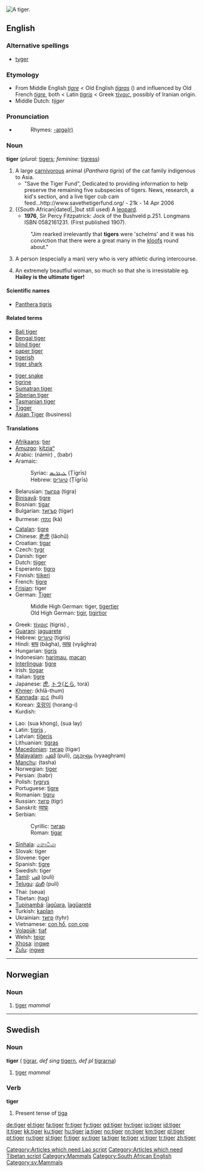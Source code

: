 {{see|Tiger}}
[[Image:Panthera tigris tigris.jpg|thumb|A tiger.]]
{{wikipedia}}
==English==

===Alternative spellings===
*[[tyger]] {{italbrac|dated}}

===Etymology===
* From Middle English ''[[tigre]]'' < Old English ''[[tigras|tīgras]]'' ({{p}}) and influenced by Old French ''[[tigre]]'', both < Latin ''[[tigris]]'' < Greek [[τίγρις]], possibly of Iranian origin.
* Middle Dutch: ''tijger''

===Pronunciation===
*{{audio|en-us-tiger.ogg|Audio (US)}}
*:Rhymes: [[Rhymes:English:-aɪɡə(r)|-aɪɡə(r)]]

===Noun===
'''tiger''' (''plural:'' [[tigers]]; ''feminine:'' [[tigress]])

# A large [[carnivorous]] animal (''Panthera tigris'') of the cat family indigenous to Asia.
#* "Save the Tiger Fund", Dedicated to providing information to help preserve the remaining five subspecies of tigers.  News, research, a kid's section, and a live tiger cub cam feed...http://www.savethetigerfund.org/ - 21k - 14 Apr 2006
# {{South African|dated|_|but still used) A [[leopard]].
#* '''1976''', Sir Percy Fitzpatrick: Jock of the Bushveld p.251. Longmans ISBN 0582161231. (First published 1907).
#: "Jim rearked irrelevantly that '''tigers''' were 'schelms' and it was his conviction that there were a great many in the [[kloof]]s round about."
# {{US|slang}} A person (especially a man) very who is very athletic during intercourse.
# {{NZ|slang}} An extremely beautfiul woman, so much so that she is irresistable eg. '''Hailey is the ultimate tiger!'''

====Scientific names====
*[[Panthera tigris]]

====Related terms====
{{top2}}
*[[Bali tiger]]
*[[Bengal tiger]]
*[[blind tiger]]
*[[paper tiger]]
*[[tigerish]]
*[[tiger shark]]
{{mid2}}
*[[tiger snake]]
*[[tigrine]]
*[[Sumatran tiger]]
*[[Siberian tiger]]
*[[Tasmanian tiger]]
*[[Tigger]]
*[[Asian Tiger]] (business)
{{trans-bottom}}

====Translations====
{{trans-top}}
*[[Afrikaans]]: [[tier]]
*[[Amuzgo]]: [[kítziaⁿ]]
*Arabic: {{ARchar|[[نمر|نَمِرٌ]]}} (námir) {{m}}, {{ARchar|[[ببر|بَبرٌ]]}} (babr) {{m}}
*Aramaic:
*:Syriac: [[ܛܝܓܪܝܣ]] (Ṭīgrīs) {{m}}
*:Hebrew: [[טיגריס]] (Ṭīgrīs) {{m}}
*Belarusian: [[тыгра]] (tigra) {{f}}
*[[Binisayâ]]: [[tigre]]
*Bosnian: [[tigar#Bosnian|tigar]] {{m}}
*Bulgarian: [[тигър]] (tígər) {{m}}
*Burmese: [[ကား]] (kà)
*[[Catalan]]: [[tigre]] {{m}}
*Chinese: [[老虎]] (lǎohǔ)
*Croatian: [[tigar#Croatian|tigar]] {{m}}
*Czech: [[tygr]] {{m}}
*Danish: tiger {{g|Danish}}
*Dutch: [[tijger]] {{m}}
*Esperanto: [[tigro]]
*Finnish: [[tiikeri]]
*French: [[tigre]] {{m}}
*[[Frisian]]: tiger {{g|Frisian}}
*German: [[Tiger]] {{m}}
*:Middle High German: tiger, [[tigertier]]
*:Old High German: [[tigir]], [[tigirtior]]
*Greek: [[τίγρις]] (tígris) {{m}}, {{f}}
*[[Guaraní]]: [[jaguarete]]
*Hebrew: [[טיגריס]] (tigris) {{m}}
*Hindi: [[बाघ]] (bāgha), [[व्याघ्र]] (vyāghra) {{g|Hindi}}
*Hungarian: [[tigris]]
*Indonesian: [[harimau]], [[macan]]
*[[Interlingua]]: [[tigre]]
*Irish: [[tíogar]] {{m}}
*Italian: [[tigre]] {{m}}
*Japanese: [[虎]], [[トラ]]([[とら]], torá)
*[[Khmer]]: {{KMchar|[[ខាធំ]]}} (khlā-thum)
*[[Kannada]]: [[ಹುಲಿ]] (huli)
*Korean: [[호랑이]] (horang-i)
*Kurdish: {{KUchar|[[پڵنگ]]}}
{{trans-mid}}
*Lao: (sua khong), (sua lay)
*Latin: [[tigris]] {{m}}, {{f}}
*Latvian: [[tīģeris]] {{m}}
*Lithuanian: [[tigras]] {{m}}
*[[Macedonian]]: [[тигар#Macedonian|тигар]] (tigar) {{m}}
*[[Malayalam]]: [[പുലി]] (puli), [[വ്യാഘ്രം]] (vyaaghram)
*[[Manchu]]: (tasha)
*Norwegian: [[#Norwegian|tiger]] {{m}}
*Persian: {{FAchar|[[ببر]]}} (babr)
*Polish: [[tygrys]] {{m}}
*Portuguese: [[tigre]] {{m}}
*Romanian: [[tigru]] {{m}}
*Russian: [[тигр]] (tigr) {{m}}
*Sanskrit: [[व्याघ्रः]] {{unicode|(vyāghraḥ)}} {{g|Sanskrit}}
*Serbian:
*:Cyrillic: [[тигар#Serbian|тигар]] {{m}}
*:Roman: [[tigar#Serbian|tigar]] {{m}}
*[[Sinhala]]: [[කොටියා]] {{unicode|(koṭiya)}}
*Slovak: tiger {{m}}
*Slovene: tiger {{m}}
*Spanish: [[tigre]] {{m}}
*Swedish: tiger {{c}}
*[[Tamil]]: [[புலி]] (puli)
*[[Telugu]]: [[పులి]] (puli)
*Thai: {{THchar|[[เสือ]]}} (seua)
*Tibetan: (tag)
*[[Tupinambá]]: [[îagûara]], [[îagûareté]]
*Turkish: [[kaplan]]
*Ukrainian: [[тигр]] (tyhr) {{m}}
*Vietnamese: [[con hổ]], [[con cọp]]
*[[Volapük]]: [[tiaf]]
*Welsh: [[teigr]] {{m}}
*[[Xhosa]]: [[ingwe]]
*[[Zulu]]: [[ingwe]]
{{trans-bottom}}

[[Category:Articles which need Lao script]]
[[Category:Articles which need Tibetan script]]

----

==Norwegian==

===Noun===
{{no-noun-irreg|m|[[tigeren]]|[[tigre]]/[[tigere]]|[[tigrene]]/[[tigerene]]}}

# [[#Noun|tiger]] ''mammal''

----

==Swedish==

===Noun===
'''tiger''' {{c}} ({{p}} [[tigrar]], ''def sing'' [[tigern]], ''def pl'' [[tigrarna]])

# [[#Noun|tiger]] ''mammal''

===Verb===
'''tiger'''

# Present tense of [[tiga#Swedish|tiga]]

[[Category:Mammals]]
[[Category:South African English]]
[[Category:sv:Mammals]]

[[de:tiger]]
[[el:tiger]]
[[fa:tiger]]
[[fr:tiger]]
[[fy:tiger]]
[[gd:tiger]]
[[hy:tiger]]
[[io:tiger]]
[[id:tiger]]
[[it:tiger]]
[[kk:tiger]]
[[ku:tiger]]
[[hu:tiger]]
[[ja:tiger]]
[[no:tiger]]
[[nn:tiger]]
[[km:tiger]]
[[pl:tiger]]
[[pt:tiger]]
[[ru:tiger]]
[[sl:tiger]]
[[fi:tiger]]
[[sv:tiger]]
[[ta:tiger]]
[[te:tiger]]
[[vi:tiger]]
[[tr:tiger]]
[[zh:tiger]]